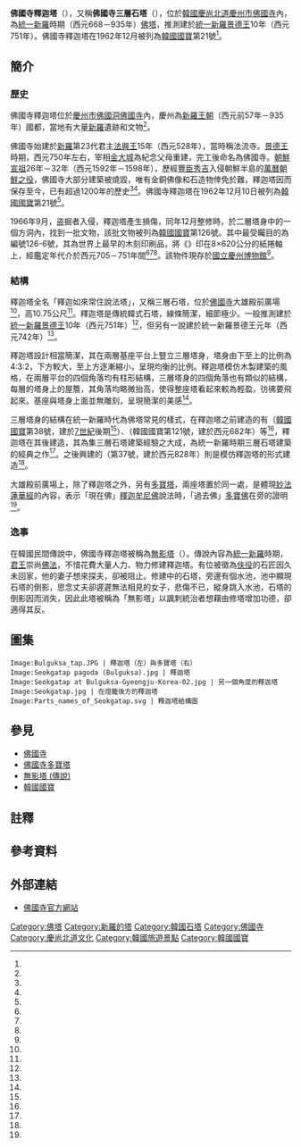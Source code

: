 {{Coord|35.789991|129.332011|display=title}}
{{Distinguish|佛宫寺释迦塔}}
{{文物信息框
| title         = 佛國寺釋迦塔
| image         = Seokgatap bulguksa.jpg
| image_caption = 佛國寺釋迦塔
| original_name = {{lang|ko|불국사 삼층석탑}}
| translated    = Seokgatap Pagoda of Bulguksa Temple
| size          = 10.75公尺
| created       = [[8世紀|8世紀]]
| period        = [[統一新羅|統一新羅]]
| type          = [[塔|塔]]
| location      = [[佛國寺|佛國寺]]
| id            = [[韓國國寶|韓國國寶]]第21號
}}
{{Infobox Korean name
| title  = 佛國寺釋迦塔
| hangul = 불국사 석가탑
| hanja  = 佛國寺釋迦塔
| rr     = Bulguksa Seokgatap
| mr     = Pulguksa Sŏkkat'ap
}}
{{Location map | South Korea | width=180 | caption=佛國寺釋迦塔在[[大韓民國|韓國]]的位置| lat_deg=35.789991| lon_deg=129.332011}}

'''佛國寺釋迦塔'''（{{lang-ko|불국사 석가탑}}），又稱'''佛國寺三層石塔'''（{{Lang|ko|불국사 삼층석탑}}），位於[[大韓民國|韓國]][[慶尚北道|慶尚北道]][[慶州市|慶州市]][[佛國寺|佛國寺]]內，為[[統一新羅|統一新羅]]時期（西元668－935年）[[塔|佛塔]]，推測建於[[統一新羅|統一新羅]][[景德王|景德王]]10年（西元751年）。佛國寺釋迦塔在1962年12月被列為[[韓國國寶|韓國國寶]]第21號<ref name="heritage_21"/>。

== 簡介 ==
=== 歷史 ===
佛國寺釋迦塔位於[[慶州市|慶州市]][[佛國洞|佛國洞]][[佛國寺|佛國寺]]內，慶州為[[新羅|新羅王朝]]（西元前57年－935年）國都，當地有大量[[新羅|新羅]]遺跡和文物<ref name="慶州_韓國觀光公社"/>。

佛國寺始建於[[新羅|新羅]]第23代君主[[法興王|法興王]]15年（西元528年），當時稱法流寺。[[景德王|景德王]]時期，西元750年左右，宰相[[金大城|金大城]]為紀念父母重建，完工後命名為佛國寺。[[朝鮮宣祖|朝鮮宣祖]]26年－32年（西元1592年－1598年），歷經[[豐臣秀吉|豐臣秀吉]]入侵朝鮮半島的[[萬曆朝鮮之役|萬曆朝鮮之役]]{{notetag|[[朝鲜王朝|朝鲜王朝]]方面稱「壬辰倭亂」（{{lang|ko|임진왜란}}）<ref name="陸成侯"/>，[[日本|日本]]方面稱「[[文禄|文禄]]、[[慶長|慶長]]之役」（{{lang|ja|文禄・慶長の役}}）<ref name="日本战史"/>。}}，佛國寺大部分建築被燒毀，唯有金銅佛像和石造物倖免於難，釋迦塔因而保存至今，已有超過1200年的歷史<ref name="佛國寺歷史"/><ref name="visitkorea"/>。佛國寺釋迦塔在1962年12月10日被列為[[韓國國寶|韓國國寶]]第21號<ref name="heritage_21"/>。

1966年9月，盗掘者入侵，釋迦塔產生損傷，同年12月整修時，於二層塔身中的一個方洞內，找到一批文物，該批文物被列為[[韓國國寶|韓國國寶]]第126號。其中最受矚目的為編號126-6號，其為世界上最早的木刻印刷品，將《{{lk|無垢淨光大陀羅尼經|무구정광대다라니경}}》印在8×620公分的紙捲軸上，經鑑定年代介於西元705－751年間<ref name="countrystudies"/><ref name="buddhapia"/><ref name="ifla"/>。該物件現存於[[國立慶州博物館|國立慶州博物館]]<ref name="nstm"/>。

=== 結構 ===
釋迦塔全名「釋迦如來常住說法塔」，又稱三層石塔，位於[[佛國寺|佛國寺]]大雄殿前廣場<ref name="佛國寺殿閣配置图"/>，高10.75公尺<ref name="heritage_21"/>。釋迦塔是傳統韓式石塔，線條簡潔，細節極少。一般推測建於[[統一新羅|統一新羅]][[景德王|景德王]]10年（西元751年）<ref name="heritage_21"/>，但另有一說建於統一新羅景德王元年（西元742年）<ref name="donga_070516"/>。

釋迦塔設計相當簡潔，其在兩層基座平台上豎立三層塔身，塔身由下至上的比例為4:3:2，下方較大，至上方逐漸縮小，呈現均衡的比例。釋迦塔模仿木製建築的風格，在兩層平台的四個角落均有柱形結構，三層塔身的四個角落也有類似的結構，每層的塔身上的屋簷，其角落均略微抬高，使得整座塔看起來較為輕盈，彷彿要飛起來。基座與塔身上面並無雕刻，呈現簡潔的美感<ref name="heritage_21"/>。

三層塔身的結構在統一新羅時代為佛塔常見的樣式，在釋迦塔之前建造的有{{lk|慶州高仙寺址三層石塔|경주 고선사지 삼층석탑}}（[[韓國國寶|韓國國寶]]第38號，建於[[7世紀|7世紀]]後期<ref name="heritage_38"/>）、{{lk|慶州感恩寺址東、西三層石塔|경주 감은사지 동·서 삼층석탑}}（韓國國寶第121號，建於西元682年）等<ref name="heritage_112"/>，釋迦塔在其後建造，其為集三層石塔建築經驗之大成，為統一新羅時期三層石塔建築的經典之作<ref name="heritage_21"/>。之後興建的{{lk|南原實相寺東、西三層石塔|남원 실상사 동·서 삼층석탑}}（{{lk|韓國寶物|대한민국의 보물}}第37號，建於西元828年）則是模仿釋迦塔的形式建造<ref name="heritage_t37"/>。

大雄殿前廣場上，除了釋迦塔之外，另有[[佛國寺多寶塔|多寶塔]]，兩座塔置於同一處，是體現[[妙法蓮華經|妙法蓮華經]]的內容，表示「現在佛」[[釋迦牟尼|釋迦牟尼佛]]說法時，「過去佛」[[多寶佛|多寶佛]]在旁的證明<ref name="佛國寺國寶"/>。

=== 逸事 ===
在韓國民間傳說中，佛國寺釋迦塔被稱為[[無影塔_(傳說)|無影塔]]（{{lang-ko|무영탑}}）。傳說內容為[[統一新羅|統一新羅]]時期，[[君王|君王]]崇尚[[佛法|佛法]]，不惜花費大量人力、物力修建釋迦塔。有位被徵為[[伕役|伕役]]的石匠因久未回家，他的妻子想來探夫，卻被阻止。修建中的石塔，旁邊有個水池，池中顯現石塔的倒影，思念丈夫卻遲遲無法相見的女子，悲傷不已，縱身跳入水池，石塔的倒影因而消失，因此此塔被稱為「無影塔」以諷刺統治者想藉由修塔增加功德，卻適得其反{{r|李岩_朝鲜文学通史|page1=117-118}}。

== 圖集 ==

<gallery mode="packed">
 Image:Bulguksa_tap.JPG | 釋迦塔（左）與多寶塔（右）
 Image:Seokgatap pagoda (Bulguksa).jpg | 釋迦塔
 Image:Seokgatap at Bulguksa-Gyeongju-Korea-02.jpg | 另一個角度的釋迦塔
 Image:Seokgatap.jpg | 在燈籠後方的釋迦塔
 Image:Parts_names_of_Seokgatap.svg | 釋迦塔結構圖
</gallery>

== 參見 ==

{{Commons|Category:Seokgatap}}
* [[佛國寺|佛國寺]]
* [[佛國寺多寶塔|佛國寺多寶塔]]
* [[無影塔_(傳說)|無影塔 (傳說)]]
* [[韓國國寶|韓國國寶]]

== 註釋 ==

{{notefoot}}

== 參考資料 ==

{{Reflist|30em|refs=

<ref name="buddhapia">{{cite web | url=http://eng.buddhapia.com/_Service/_ContentView/ETC_CONTENT_2.ASP?pk=0000594295&sub_pk=&clss_cd=0002187369&top_menu_cd=0000000592&Menu_code=0000008846&sub_menu= | title=JoongAng Daily, November 22, 2004 | publisher=Eng.buddhapia.com | author=Cho Woo-suk | accessdate=2009-12-03 | archiveurl=https://web.archive.org/web/20110719081555/http://eng.buddhapia.com/_Service/_ContentView/ETC_CONTENT_2.ASP?pk=0000594295&sub_pk=&clss_cd=0002187369&top_menu_cd=0000000592&Menu_code=0000008846&sub_menu= | archivedate=2011-07-19 | language=en | dead-url=yes }}</ref>

<ref name="countrystudies">{{cite web | url=http://countrystudies.us/north-korea/7.htm | title=North Korea — Silla | publisher=Countrystudies.us | accessdate=2020-10-30 | language=en | archive-date=2011-06-29 | archive-url=https://web.archive.org/web/20110629080742/http://countrystudies.us/north-korea/7.htm | dead-url=no }}</ref>

<ref name="donga_070516">{{cite web | url=https://www.donga.com/news/article/all/20070516/8442312/1 | title=“석가탑 완공시기 9년 앞당겨야”… ‘석가탑 중수기’ 새 해석 | publisher=[[東亞日報|東亞日報]] | date=2007-05-16 | accessdate=2020-10-30 | language=ko | archive-date=2020-07-12 | archive-url=https://web.archive.org/web/20200712060020/https://www.donga.com/news/article/all/20070516/8442312/1 | dead-url=no }}</ref>

<ref name="heritage_21">{{Cite web | url=http://www.heritage.go.kr/heri/cul/culSelectDetail.do?VdkVgwKey=11,00210000,37&pageNo=1_1_1_1 | title=경주 불국사 삼층석탑 (慶州 佛國寺 三層石塔) | publisher=[[文化財廳|文化財廳]] | accessdate=2020-10-30 | language=ko | archive-date=2020-07-16 | archive-url=https://web.archive.org/web/20200716180539/http://www.heritage.go.kr/heri/cul/culSelectDetail.do?VdkVgwKey=11,00210000,37&pageNo=1_1_1_1 | dead-url=no }}</ref>

<ref name="heritage_38">{{Cite web | url=http://www.heritage.go.kr/heri/cul/culSelectDetail.do?VdkVgwKey=11,00380000,37&pageNo=1_1_1_1 | title=경주 고선사지 삼층석탑 (慶州 高仙寺址 三層石塔) | publisher=[[文化財廳|文化財廳]] | accessdate=2020-10-30 | language=ko | archive-date=2020-11-01 | archive-url=https://web.archive.org/web/20201101111625/http://www.heritage.go.kr/heri/cul/culSelectDetail.do?VdkVgwKey=11%2C00380000%2C37&pageNo=1_1_1_1 | dead-url=no }}</ref>

<ref name="heritage_112">{{Cite web | url=http://www.heritage.go.kr/heri/cul/culSelectDetail.do?VdkVgwKey=11,01120000,37&pageNo=1_1_1_1 | title=경주 감은사지 동·서 삼층석탑 (慶州 感恩寺址 東·西 三層石塔) | publisher=[[文化財廳|文化財廳]] | accessdate=2020-10-30 | language=ko | archive-date=2020-11-04 | archive-url=https://web.archive.org/web/20201104170531/http://www.heritage.go.kr/heri/cul/culSelectDetail.do?VdkVgwKey=11,01120000,37&pageNo=1_1_1_1 | dead-url=no }}</ref>

<ref name="heritage_t37">{{Cite web | url=http://www.heritage.go.kr/heri/cul/culSelectDetail.do?VdkVgwKey=12,00370000,35&pageNo=1_1_1_1 | title=남원 실상사 동·서 삼층석탑 (南原 實相寺 東·西 三層石塔) | publisher=[[文化財廳|文化財廳]] | accessdate=2020-10-30 | language=ko | archive-date=2020-11-01 | archive-url=https://web.archive.org/web/20201101111626/http://www.heritage.go.kr/heri/cul/culSelectDetail.do?VdkVgwKey=12%2C00370000%2C35&pageNo=1_1_1_1 | dead-url=no }}</ref>

<ref name="ifla">{{cite web | url=https://archive.ifla.org/IV/ifla62/62-yosz.htm | title=A History of Writings in Japanese and Current Studies in the Field of Rare Books in Japan - 62nd IFLA General Conference | publisher=Ifla.org | author=Zentaro Yoshimura | accessdate=2020-10-30 | language=en | archive-date=2018-11-19 | archive-url=https://web.archive.org/web/20181119125628/https://archive.ifla.org/IV/ifla62/62-yosz.htm | dead-url=no }}</ref>

<ref name="nstm">{{cite web | url=http://www3.nstm.gov.tw/chinascience/F/f0302.html | title=雕版印刷的發展 | publisher=[[國立科學工藝博物館|國立科學工藝博物館]] | accessdate=2020-10-30 | language=zh-tw | archive-date=2020-07-12 | archive-url=https://web.archive.org/web/20200712060149/http://www3.nstm.gov.tw/chinascience/F/f0302.html | dead-url=no }}</ref>

<ref name="visitkorea">{{cite web | url=https://big5chinese.visitkorea.or.kr/cht/ATT/3_2_view.jsp?cid=332557 | title=佛國寺[UNESCO世界文化遺產](경주 불국사 [유네스코 세계문화유산]) | publisher=[[韓國觀光公社|韓國觀光公社]] | accessdate=2020-10-30 | language=zh-hant | archive-url=https://web.archive.org/web/20190501132208/http://big5chinese.visitkorea.or.kr/cht/ATT/3_2_view.jsp?cid=332557 | archive-date=2019-05-01 | dead-url=no }}</ref>

<ref name="日本战史">{{cite book|editor=日本陆军参谋本部|title=日本战史·朝鲜役|date=1893}}</ref>。

<ref name="李岩_朝鲜文学通史">{{cite book |author=李岩|coauthors=徐建顺、池水涌、俞成云  |title=《朝鲜文学通史》|date=2010-09  | accessdate=2020-10-30 | publisher=社会科学文献出版社 |location=北京|ISBN=978-7-5097-1511-6}}</ref>

<ref name="陸成侯">{{cite journal|url=http://www.cqvip.com/QK/83014X/195609/1002408989.html|title=豐臣秀吉之死与壬辰倭乱的结局|journal=史学月刊|year=1956|volume=0|issue=9|author=陸成侯|language=zh-cn|access-date=2020-11-01|archive-date=2020-10-24|archive-url=https://web.archive.org/web/20201024023359/http://www.cqvip.com/QK/83014X/195609/1002408989.html|dead-url=no}}</ref>

<ref name="佛國寺殿閣配置图">{{cite web | url=http://chn.bulguksa.or.kr/bbs/content.php?co_id=palace | title=佛國寺殿閣配置图 | publisher=[[佛國寺|佛國寺]] | accessdate=2020-10-30 | language=zh-hans | archive-date=2020-07-12 | archive-url=https://web.archive.org/web/20200712055940/http://chn.bulguksa.or.kr/bbs/content.php?co_id=palace | dead-url=no }}</ref>

<ref name="佛國寺國寶">{{cite web | url=http://chn.bulguksa.or.kr/bbs/content.php?co_id=treasure | title=佛國寺國寶 | publisher=[[佛國寺|佛國寺]] | accessdate=2020-10-30 | language=zh-hans | archive-date=2020-07-12 | archive-url=https://web.archive.org/web/20200712055938/http://chn.bulguksa.or.kr/bbs/content.php?co_id=treasure | dead-url=no }}</ref>

<ref name="佛國寺歷史">{{cite web | url=http://chn.bulguksa.or.kr/bbs/content.php?co_id=history | title=佛國寺歷史 | publisher=佛國寺 | accessdate=2020-10-30 | language=zh-hans | archive-url=https://web.archive.org/web/20200716180559/http://chn.bulguksa.or.kr/bbs/content.php?co_id=history | archive-date=2020-07-16 | dead-url=no }}</ref>

<ref name="慶州_韓國觀光公社">{{cite web | url=https://big5chinese.visitkorea.or.kr/cht/ATT/3_2_view.jsp?cid=1014879 | title=慶州歷史遺址區[UNESCO世界文化遺產](경주역사유적지구[유네스코 세계문화유산]) | publisher=韓國觀光公社 | accessdate=2020-09-17 | language=zh-hant | archive-date=2020-09-17 | archive-url=https://web.archive.org/web/20200917030604/https://big5chinese.visitkorea.or.kr/cht/ATT/3_2_view.jsp?cid=1014879 | dead-url=no }}</ref>

}}

== 外部連結 ==

*{{zh-hans}}[http://chn.bulguksa.or.kr/ 佛國寺官方網站] {{Wayback|url=http://chn.bulguksa.or.kr/ |date=20201111102836 }}

[[Category:佛塔|Category:佛塔]]
[[Category:新羅的塔|Category:新羅的塔]]
[[Category:韓國石塔|Category:韓國石塔]]
[[Category:佛國寺|Category:佛國寺]]
[[Category:慶尚北道文化|Category:慶尚北道文化]]
[[Category:韓國旅遊景點|Category:韓國旅遊景點]]
[[Category:韓國國寶|Category:韓國國寶]]